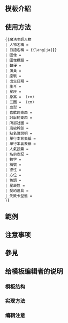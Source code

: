 <IncludeOnly><!-- 在這裡加入模板的保護標識 --></IncludeOnly>
<!-- 在本行下編輯模板說明 -->
== 模板介紹 ==

== 使用方法 ==
<pre>
{{魔法老師人物
| 人物名稱 = 
| 日語名稱 = {{lang|ja|}}
| 圖像 = 
| 圖像標題 = 
| 聲優 = 
| 演員 = 
| 座號 = 
| 出生日期 = 
| 生肖 = 
| 星座 = 
| 身高 =  (cm)
| 三圍 =  (cm)
| 血型 = 
| 喜歡的東西 =
| 討厭的東西 =
| 所屬社團 = 
| 班級幹部 = 
| 點名簿說明 = 
| 單行本背表紙 = 
| 單行本裏表紙 = 
| 人氣投票 = 
| 名前表記 = 
| 數字 = 
| 稱號 = 
| 德性 = 
| 方位 = 
| 色調 = 
| 星辰性 = 
| 契約道具 = 
| 失敗卡型態 = 
}}
</pre>

== 範例 ==
{{魔法老師人物
| 人物名稱 = 神樂坂明日菜
| 日語名稱 = {{lang|ja|神楽坂明日菜（かぐらざか あすな）}}
| 圖像 = [[File:Example.png|250px]]
| 圖像標題 = 由於「[[合理使用]]」規範，範例中使用示例圖片。
| 聲優 = {{flagicon|Japan}} [[神田朱未]]<br>{{flagicon|United States}} [[:en:Luci Christian|Luci Christian]]<br>{{flagicon|South Korea}} [[:ko:채의진|Chae Eui Jin]]
| 演員 = {{flagicon|Japan}} [[若月さら]]
| 座號 = 8
| 出生日期 = [[1988年]][[4月21日]]（原作）<br/>1988年[[10月23日]]（2005年動畫版）<br/>（實際出生日期不明）
| 生肖 = 龍（實際生肖不明）
| 星座 = [[金牛座]]（原作）<br/>[[天秤座]]（2005年動畫版）
| 身高 = 163 (cm)
| 三圍 = 83-57-84 (cm)
| 血型 = B型
| 喜歡的東西 = [[高畑·T·隆道|高畑老師]]、酷酷的大叔
| 討厭的東西 = 小鬼、念書（[[健康教育]]拿手）
| 所屬社團 = [[美術]]社、涅吉魔社（社長）
| 班級幹部 = 無
| 點名簿說明 = 果然是個好女孩、<br/>威力超強的踢擊
| 單行本背表紙 = 1回（第1卷）
| 單行本裏表紙 = 1回（第31卷）
| 人氣投票 = 第2名→第2名→第4名→第3名<br/>→'''第1名'''→第2名→第2名
| 名前表記 = CAGURAZACA ASUNA
| 數字 = Ⅷ
| 稱號 = BELLATRIX SAUCIATA<br/>（負傷的戰士） 
| 德性 = audacia（勇氣）
| 方位 = oriens（東）
| 色調 = rubor（紅）
| 星辰性 = Mars（[[火星]]）
| 契約道具 = 破魔之劍<br/>（{{lang|ja|ハマノツルギ}}）
| 失敗卡型態 = [[野豬]]
}}

== 注意事项 ==

== 參見 ==

== 给模板编辑者的说明 ==
=== 模板结构 ===
=== 实现方法 ===
=== 编辑注意 ===

<IncludeOnly>
<!-- 本行下加入模板的分類 -->

<!-- 本行下加入模板的跨語言鏈接 -->

</IncludeOnly>